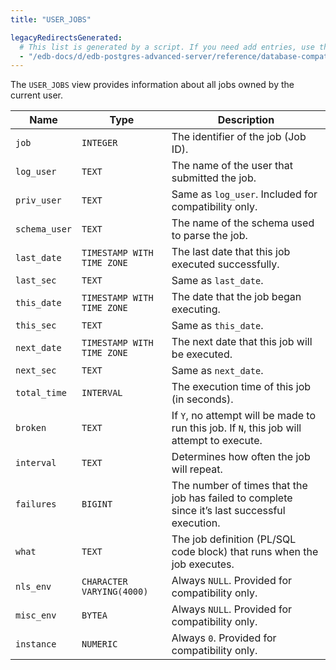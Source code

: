 ```yaml
---
title: "USER_JOBS"

legacyRedirectsGenerated:
  # This list is generated by a script. If you need add entries, use the `legacyRedirects` key.
  - "/edb-docs/d/edb-postgres-advanced-server/reference/database-compatibility-for-oracle-developers-reference-guide/11/Database_Compatibility_for_Oracle_Developers_Reference_Guide.1.170.html"
---
```


<div id="user_jobs" class="registered_link"></div>

The `USER_JOBS` view provides information about all jobs owned by the current user.

| Name          | Type                       | Description                                                                                   |
| ------------- | -------------------------- | --------------------------------------------------------------------------------------------- |
| `job`         | `INTEGER`                  | The identifier of the job (Job ID).                                                           |
| `log_user`    | `TEXT`                     | The name of the user that submitted the job.                                                  |
| `priv_user`   | `TEXT`                     | Same as `log_user`. Included for compatibility only.                                          |
| `schema_user` | `TEXT`                     | The name of the schema used to parse the job.                                                 |
| `last_date`   | `TIMESTAMP WITH TIME ZONE` | The last date that this job executed successfully.                                            |
| `last_sec`    | `TEXT`                     | Same as `last_date`.                                                                          |
| `this_date`   | `TIMESTAMP WITH TIME ZONE` | The date that the job began executing.                                                        |
| `this_sec`    | `TEXT`                     | Same as `this_date`.                                                                          |
| `next_date`   | `TIMESTAMP WITH TIME ZONE` | The next date that this job will be executed.                                                 |
| `next_sec`    | `TEXT`                     | Same as `next_date`.                                                                          |
| `total_time`  | `INTERVAL`                 | The execution time of this job (in seconds).                                                  |
| `broken`      | `TEXT`                     | If `Y`, no attempt will be made to run this job. If `N`, this job will attempt to execute.    |
| `interval`    | `TEXT`                     | Determines how often the job will repeat.                                                     |
| `failures`    | `BIGINT`                   | The number of times that the job has failed to complete since it’s last successful execution. |
| `what`        | `TEXT`                     | The job definition (PL/SQL code block) that runs when the job executes.                       |
| `nls_env`     | `CHARACTER VARYING(4000)`  | Always `NULL`. Provided for compatibility only.                                               |
| `misc_env`    | `BYTEA`                    | Always `NULL`. Provided for compatibility only.                                               |
| `instance`    | `NUMERIC`                  | Always `0`. Provided for compatibility only.                                                  |
